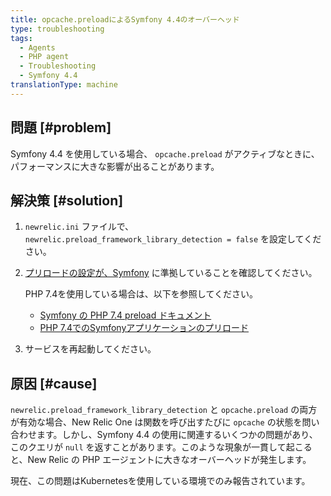 ```yaml
---
title: opcache.preloadによるSymfony 4.4のオーバーヘッド
type: troubleshooting
tags:
  - Agents
  - PHP agent
  - Troubleshooting
  - Symfony 4.4
translationType: machine
---
```


## 問題 [#problem]

Symfony 4.4 を使用している場合、 `opcache.preload` がアクティブなときに、パフォーマンスに大きな影響が出ることがあります。

## 解決策 [#solution]

1. `newrelic.ini` ファイルで、 `newrelic.preload_framework_library_detection = false` を設定してください。

2. [プリロードの設定が、Symfony](https://symfony.com/doc/current/performance.html#use-the-opcache-class-preloading) に準拠していることを確認してください。

   <Callout variant="tip">
     PHP 7.4を使用している場合は、以下を参照してください。

     * [Symfony の PHP 7.4 preload ドキュメント](https://symfony.com/blog/new-in-symfony-4-4-preloading-symfony-applications-in-php-7-4)
     * [PHP 7.4でのSymfonyアプリケーションのプリロード](https://symfonycasts.com/screencast/symfony5-upgrade/preload)
   </Callout>

3. サービスを再起動してください。

## 原因 [#cause]

`newrelic.preload_framework_library_detection` と `opcache.preload` の両方が有効な場合、New Relic One は関数を呼び出すたびに `opcache` の状態を問い合わせます。しかし、Symfony 4.4 の使用に関連するいくつかの問題があり、このクエリが `null` を返すことがあります。このような現象が一貫して起こると、New Relic の PHP エージェントに大きなオーバーヘッドが発生します。

現在、この問題はKubernetesを使用している環境でのみ報告されています。
